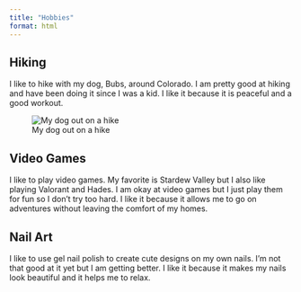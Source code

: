```yaml
---
title: "Hobbies"
format: html
---
```


## Hiking

I like to hike with my dog, Bubs, around Colorado. I am pretty good at hiking and have been doing it since I was a kid. I like it because it is peaceful and a good workout.

![My dog out on a hike](IMG_1506.jpg)

## Video Games

I like to play video games. My favorite is Stardew Valley but I also like playing Valorant and Hades. I am okay at video games but I just play them for fun so I don't try too hard. I like it because it allows me to go on adventures without leaving the comfort of my homes.

## Nail Art

I like to use gel nail polish to create cute designs on my own nails. I'm not that good at it yet but I am getting better. I like it because it makes my nails look beautiful and it helps me to relax.
